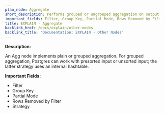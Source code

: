 ```yaml
---
plan_node: Aggregate
short_description: Performs grouped or ungrouped aggregation on output of its child.
important_fields: Filter, Group Key, Partial Mode, Rows Removed by Filter, Strategy
title: EXPLAIN - Aggregate
backlink_href: /docs/explain/other-nodes
backlink_title: 'Documentation: EXPLAIN - Other Nodes'
---
```


**Description:**

An Agg node implements plain or grouped aggregation. For grouped aggregation, Postgres can work with presorted input or unsorted input; the latter strategy uses an internal hashtable.

**Important Fields:**

- Filter
- Group Key
- Partial Mode
- Rows Removed by Filter
- Strategy